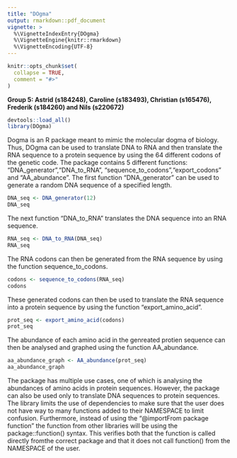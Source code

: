 ```yaml
---
title: "DOgma"
output: rmarkdown::pdf_document
vignette: >
  %\VignetteIndexEntry{DOgma}
  %\VignetteEngine{knitr::rmarkdown}
  %\VignetteEncoding{UTF-8}
---
```


```r
knitr::opts_chunk$set(
  collapse = TRUE,
  comment = "#>"
)
```

**Group 5: Astrid (s184248), Caroline (s183493), Christian (s165476), Frederik
(s184260) and Nils (s220672)**

```r
devtools::load_all()
library(DOgma)
```
Dogma is an R package meant to mimic the molecular dogma of biology. Thus, DOgma can be used to translate DNA to RNA and then translate the RNA sequence to a protein sequence by using the 64 different codons of the genetic code. The package contains 5 different functions: "DNA_generator","DNA_to_RNA", "sequence_to_codons","export_codons" and "AA_abundance". The first function "DNA_generator" can be used to generate a random DNA sequence of a specified length.

```r
DNA_seq <- DNA_generator(12)
DNA_seq
```
The next function "DNA_to_RNA" translates the DNA sequence into an RNA sequence.
```r
RNA_seq <- DNA_to_RNA(DNA_seq)
RNA_seq
```
The RNA codons can then be generated from the RNA sequence by using the function sequence_to_codons.
```r
codons <- sequence_to_codons(RNA_seq)
codons
```
These generated codons can then be used to translate the RNA sequence into a protein sequence by using the function "export_amino_acid".

```r
prot_seq <- export_amino_acid(codons)
prot_seq
```
The abundance of each amino acid in the genreated protien sequence can then be analysed and graphed using the function AA_abundance.
```r
aa_abundance_graph <- AA_abundance(prot_seq)
aa_abundance_graph
```
The package has multiple use cases, one of which is analysing the abundances of amino acids in protein sequences. However, the package can also be used only to translate DNA sequences to protein sequences. The library limits the use of dependencies to make sure that the user does not have way to many functions added to their NAMESPACE to limit confusion. Furthermore, instead of using the "\@importFrom package function" the function from other libraries will be using the package::function() syntax. This verifies both that the function is called directly fromthe correct package and that it does not call function() from the NAMESPACE of the user.

